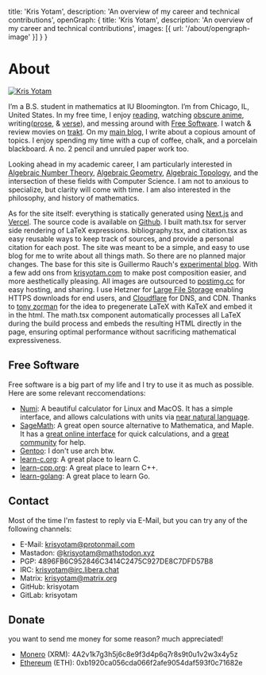 
  title: 'Kris Yotam',
  description: 'An overview of my career and technical contributions',
  openGraph: {
    title: 'Kris Yotam',
    description: 'An overview of my career and technical contributions',
    images: [{ url: '/about/opengraph-image' }]
  }
}

# About

<a href="https://twitter.com/krisyotam" target="_blank">
  <Image
    src="/images/krisyotam-colored.jpg"
    alt="Kris Yotam"
    className="rounded-full bg-gray-100 block mt-2 mb-5 mx-auto sm:float-right sm:ml-5 sm:mb-5 grayscale hover:grayscale-0"
    unoptimized
    width={160}
    height={160}
    priority
  />
</a>


I&rsquo;m a B.S. student in mathematics at IU Bloomington. I&rsquo;m from
Chicago, IL, United States. In my free time, I enjoy [reading](https://app.thestorygraph.com/profile/krisyotam?redirect=true), watching [obscure anime](https://myanimelist.net/stacks/39037), writing([prose](https://krisyotam/categories), & [verse](https://krisyotam.com/poetry)), and 
messing around with [Free Software](https://www.gnu.org/philosophy/philosophy.html). I watch & review movies on [trakt](https://trakt.tv/users/krisyotam). On my [main blog](https://krisyotam.com), I write about 
a copious amount of topics. I enjoy spending my time with a cup of coffee, chalk, and a porcelain blackboard. A no. 2 pencil and unruled paper work too.

Looking ahead in my academic career, I am particularly interested in [Algebraic Number Theory](https://en.wikipedia.org/wiki/Algebraic_number_theory), [Algebraic Geometry](https://en.wikipedia.org/wiki/Algebraic_geometry), [Algebraic Topology](https://en.wikipedia.org/wiki/Algebraic_topology#:~:text=Algebraic%20topology%20is%20a%20branch,classify%20up%20to%20homotopy%20equivalence), and 
the intersection of these fields with Computer Science. I am not to anxious to specialize, but clarity will come with time.  I am also interested in the philosophy, and history of mathematics.

As for the site itself: everything is statically generated using [Next.js](https://nextjs.org) and [Vercel](https://vercel.com). The source code is available on [Github](https://github.com/krisyotam/mathblog).
I built math.tsx for server side rendering of LaTeX expressions. bibliography.tsx, and citation.tsx as easy reusable ways to keep track of sources, and provide a personal citation for each post.
The site was meant to be a simple, and easy to use blog for me to write about all things math. So there are no planned major changes. The base for this site is Guillermo Rauch's [experimental blog](https://github.com/rauchg/blog).
With a few add ons from [krisyotam.com](https://krisyotam.com) to make post composition easier, and more aesthetically pleasing. 
All images are outsourced to [postimg.cc](https://postimg.cc) for easy hosting, and sharing. I use Hetzner for [Large File Storage](https://www.krisyotam.com/blog/2025/krisyotam-lfs) enabling HTTPS downloads for end users, and [Cloudflare](https://www.cloudflare.com/) for DNS, and CDN.
Thanks to [tony zorman](https://tony-zorman.com/) for the idea to pregenerate LaTeX with KaTeX and embed it in the html. The math.tsx component automatically processes all LaTeX during the build process and embeds the resulting HTML directly in the page, ensuring optimal performance without sacrificing mathematical expressiveness.

## Free Software 
Free software is a big part of my life and I try to use it as much as possible. Here are some relevant reccomendations:

- [Numi](https://numi.app/): A beautiful calculator for Linux and MacOS. It has a simple interface, and allows calculations with units via [near natural language](https://github.com/nikolaeu/numi/wiki).
- [SageMath](https://www.sagemath.org/): A great open source alternative to Mathematica, and Maple. It has a [great online interface](https://sagecell.sagemath.org/) for quick calculations, and a [great community](https://ask.sagemath.org/) for help.
- [Gentoo](https://www.gentoo.org/): I don't use arch btw. 
- [learn-c.org](https://www.learn-c.org/): A great place to learn C.
- [learn-cpp.org](https://www.learn-cpp.org/): A great place to learn C++.
- [learn-golang](https://www.learn-golang.org/): A great place to learn Go. 

## Contact 
Most of the time I'm fastest to reply via E-Mail, but you can try any of the following channels:  

- E-Mail: krisyotam@protonmail.com
- Mastadon: @krisyotam@mathstodon.xyz
- PGP: 4896FB6C952846C3414C2475C927DE8C7DFD57B8
- IRC: krisyotam@irc.libera.chat
- Matrix: krisyotam@matrix.org
- GitHub: krisyotam
- GitLab: krisyotam

## Donate 
you want to send me money for some reason? much appreciated!
- [Monero](https://www.getmonero.org/) (XRM): 4A2v1k7g3h5j6c8e9f3d4p6q7r8s9t0u1v2w3x4y5z
- [Ethereum](https://ethereum.org/en/) (ETH): 0xb1920ca056cda066f2afe9054daf593f0c71682e